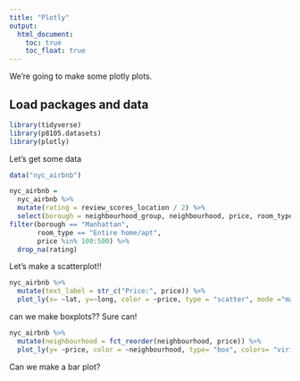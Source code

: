 ```yaml
---
title: "Plotly"
output: 
  html_document:
    toc: true
    toc_float: true
---
```


We're going to make some plotly plots.

## Load packages and data

```r
library(tidyverse)
library(p8105.datasets)
library(plotly)
```

Let's get some data

```r
data("nyc_airbnb")

nyc_airbnb = 
  nyc_airbnb %>% 
  mutate(rating = review_scores_location / 2) %>% 
  select(borough = neighbourhood_group, neighbourhood, price, room_type, lat, long, rating) %>% 
filter(borough == "Manhattan",
       room_type == "Entire home/apt",
       price %in% 100:500) %>% 
  drop_na(rating)
```

Let's make a scatterplot!!
```r
nyc_airbnb %>% 
  mutate(text_label = str_c("Price:", price)) %>% 
  plot_ly(x= ~lat, y=~long, color = ~price, type = "scatter", mode ="markers", alpha = .5, text = ~text_label)
```

can we make boxplots?? Sure can!
```r
nyc_airbnb %>% 
  mutate(neighbourhood = fct_reorder(neighbourhood, price)) %>% 
  plot_ly(y= ~price, color = ~neighbourhood, type= "box", colors= "viridis")
```


Can we make a bar plot?
```r

```


